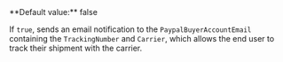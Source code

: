   

<ParamField body="NotifyBuyer" type="string">   
**Default value:** false

If `true`, sends an email notification to the `PaypalBuyerAccountEmail` containing the `TrackingNumber` and `Carrier`, which allows the end user to track their shipment with the carrier. 
</ParamField>